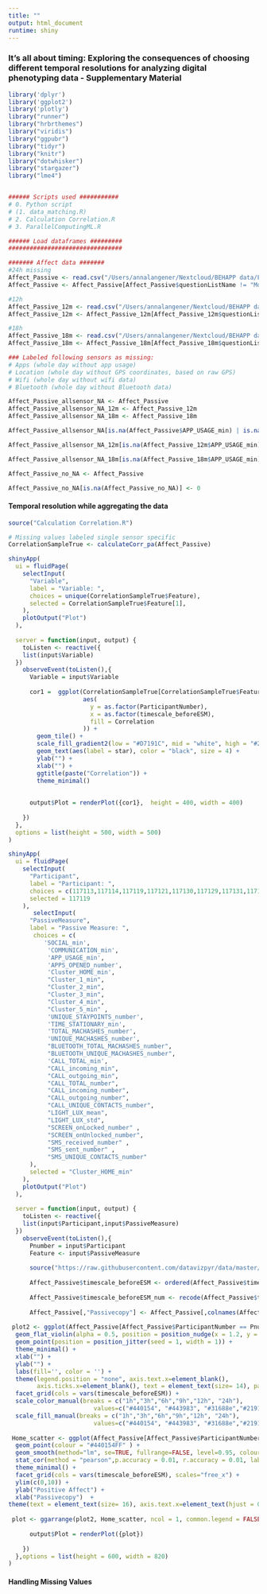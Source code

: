 ```yaml
---
title: ""
output: html_document
runtime: shiny
---
```

### It’s all about timing: Exploring the consequences of choosing different temporal resolutions for analyzing digital phenotyping data - Supplementary Material
```r
library('dplyr')
library('ggplot2')
library('plotly')
library("runner")
library("hrbrthemes")
library("viridis")
library("ggpubr")
library("tidyr")
library("knitr")
library("dotwhisker")
library("stargazer")
library("lme4")


###### Scripts used ###########
# 0. Python script
# (1. data_matching.R)
# 2. Calculation Correlation.R
# 3. ParallelComputingML.R

###### Load dataframes #########
################################

####### Affect data #######
#24h missing
Affect_Passive <- read.csv("/Users/annalangener/Nextcloud/BEHAPP data/FullDataset_2709_24missing.csv")
Affect_Passive <- Affect_Passive[Affect_Passive$questionListName != "Morning assessment 1" & Affect_Passive$questionListName != "Morning Assessment",]

#12h
Affect_Passive_12m <- read.csv("/Users/annalangener/Nextcloud/BEHAPP data/FullDataset_2709_12missing.csv")
Affect_Passive_12m <- Affect_Passive_12m[Affect_Passive_12m$questionListName != "Morning assessment 1" & Affect_Passive_12m$questionListName != "Morning Assessment",]

#18h
Affect_Passive_18m <- read.csv("/Users/annalangener/Nextcloud/BEHAPP data/FullDataset_2709_18missing.csv")
Affect_Passive_18m <- Affect_Passive_18m[Affect_Passive_18m$questionListName != "Morning assessment 1" & Affect_Passive_18m$questionListName != "Morning Assessment",]

### Labeled following sensors as missing:
# Apps (whole day without app usage)
# Location (whole day without GPS coordinates, based on raw GPS)
# Wifi (whole day without wifi data)
# Bluetooth (whole day without Bluetooth data)

Affect_Passive_allsensor_NA <- Affect_Passive
Affect_Passive_allsensor_NA_12m <- Affect_Passive_12m
Affect_Passive_allsensor_NA_18m <- Affect_Passive_18m

Affect_Passive_allsensor_NA[is.na(Affect_Passive$APP_USAGE_min) | is.na(Affect_Passive$TIME_STATIONARY_min) | is.na(Affect_Passive$TOTAL_MACHASHES_number) | is.na(Affect_Passive$BLUETOOTH_TOTAL_MACHASHES_number),!colnames(Affect_Passive_allsensor_NA) %in% c("ParticipantNumber","Date", "pa_mean", "na_mean", "timescale_beforeESM")] <- NA

Affect_Passive_allsensor_NA_12m[is.na(Affect_Passive_12m$APP_USAGE_min) | is.na(Affect_Passive_12m$TIME_STATIONARY_min) | is.na(Affect_Passive_12m$TOTAL_MACHASHES_number) | is.na(Affect_Passive_12m$BLUETOOTH_TOTAL_MACHASHES_number),!colnames(Affect_Passive_allsensor_NA_12m) %in% c("ParticipantNumber","Date", "pa_mean", "na_mean", "timescale_beforeESM")] <- NA

Affect_Passive_allsensor_NA_18m[is.na(Affect_Passive_18m$APP_USAGE_min) | is.na(Affect_Passive_18m$TIME_STATIONARY_min) | is.na(Affect_Passive_18m$TOTAL_MACHASHES_number) | is.na(Affect_Passive_18m$BLUETOOTH_TOTAL_MACHASHES_number),!colnames(Affect_Passive_allsensor_NA_18m) %in% c("ParticipantNumber","Date", "pa_mean", "na_mean", "timescale_beforeESM")] <- NA

Affect_Passive_no_NA <- Affect_Passive

Affect_Passive_no_NA[is.na(Affect_Passive_no_NA)] <- 0

```

#### Temporal resolution while aggregating the data
```r
source("Calculation Correlation.R")

# Missing values labeled single sensor specific
CorrelationSampleTrue <- calculateCorr_pa(Affect_Passive)

shinyApp(
  ui = fluidPage(
    selectInput(
      "Variable",
      label = "Variable: ",
      choices = unique(CorrelationSampleTrue$Feature),
      selected = CorrelationSampleTrue$Feature[1],
    ),
    plotOutput("Plot")
  ),
  
  server = function(input, output) {
    toListen <- reactive({
    list(input$Variable)
  })
    observeEvent(toListen(),{
      Variable = input$Variable
      
      cor1 =  ggplot(CorrelationSampleTrue[CorrelationSampleTrue$Feature == Variable, ],
                     aes(
                       y = as.factor(ParticipantNumber),
                       x = as.factor(timescale_beforeESM),
                       fill = Correlation
                     )) +
        geom_tile() +
        scale_fill_gradient2(low = "#D7191C", mid = "white", high = "#2C7BB6", limits =  c(-0.5,0.5)) +
        geom_text(aes(label = star), color = "black", size = 4) +
        ylab("") +
        xlab("") +
        ggtitle(paste("Correlation")) +
        theme_minimal()
    
 
      output$Plot = renderPlot({cor1},  height = 400, width = 400)
      
    })
  },
  options = list(height = 500, width = 500)
)
```


```r
shinyApp(
  ui = fluidPage(
    selectInput(
      "Participant",
      label = "Participant: ",
      choices = c(117113,117114,117119,117121,117130,117129,117131,117134,117135,117137),
      selected = 117119
    ),
       selectInput(
      "PassiveMeasure",
      label = "Passive Measure: ",
       choices = c(
          'SOCIAL_min',
           'COMMUNICATION_min',
           'APP_USAGE_min',
           'APPS_OPENED_number',
           'Cluster_HOME_min',
           "Cluster_1_min",
           "Cluster_2_min",
           "Cluster_3_min",
           "Cluster_4_min",
           "Cluster_5_min" ,
           'UNIQUE_STAYPOINTS_number',
           'TIME_STATIONARY_min',
           'TOTAL_MACHASHES_number',
           'UNIQUE_MACHASHES_number',
           "BLUETOOTH_TOTAL_MACHASHES_number",
           "BLUETOOTH_UNIQUE_MACHASHES_number",
           'CALL_TOTAL_min',
           "CALL_incoming_min",
           "CALL_outgoing_min",
           "CALL_TOTAL_number",                                                   
           "CALL_incoming_number",                                                
           "CALL_outgoing_number",                                               
           "CALL_UNIQUE_CONTACTS_number",                                         
           "LIGHT_LUX_mean",                                                      
           "LIGHT_LUX_std",                                                       
           "SCREEN_onLocked_number" ,                                             
           "SCREEN_onUnlocked_number", 
           "SMS_received_number" ,                                                
           "SMS_sent_number" ,                                                    
           "SMS_UNIQUE_CONTACTS_number" 
      ),
      selected = "Cluster_HOME_min"
    ),
    plotOutput("Plot")
  ),
  
  server = function(input, output) {
    toListen <- reactive({
    list(input$Participant,input$PassiveMeasure)
  })
    observeEvent(toListen(),{
      Pnumber = input$Participant
      Feature <- input$PassiveMeasure
  
      source("https://raw.githubusercontent.com/datavizpyr/data/master/half_flat_violinplot.R")
            
      Affect_Passive$timescale_beforeESM <- ordered(Affect_Passive$timescale_beforeESM,levels = c("1h","3h","6h","9h","12h","24h"))
      
      Affect_Passive$timescale_beforeESM_num <- recode(Affect_Passive$timescale_beforeESM, "1h" = 1, "3h" = 3,"6h" = 6,"9h" = 9,"12h" = 12, "24h" = 24 )
      
      Affect_Passive[,"Passivecopy"] <- Affect_Passive[,colnames(Affect_Passive) == Feature]
      
 plot2 <- ggplot(Affect_Passive[Affect_Passive$ParticipantNumber == Pnumber,], aes(x=timescale_beforeESM, y=Passivecopy/timescale_beforeESM_num/60, fill = timescale_beforeESM, color = timescale_beforeESM)) + 
  geom_flat_violin(alpha = 0.5, position = position_nudge(x = 1.2, y = 0), width = 12) +
  geom_point(position = position_jitter(seed = 1, width = 1)) +
  theme_minimal() +
  xlab("") + 
  ylab("") +
  labs(fill='', color = '') +
  theme(legend.position = "none", axis.text.x=element_blank(),
        axis.ticks.x=element_blank(), text = element_text(size= 14), panel.grid.major = element_blank(), panel.grid.minor = element_blank()) +
  facet_grid(cols = vars(timescale_beforeESM)) +
  scale_color_manual(breaks = c("1h","3h","6h","9h","12h", "24h"),
                        values=c("#440154", "#443983", "#31688e","#21918c","#35b779","#90d743")) +
  scale_fill_manual(breaks = c("1h","3h","6h","9h","12h", "24h"),
                        values=c("#440154", "#443983", "#31688e","#21918c","#35b779","#90d743"))
 
 Home_scatter <- ggplot(Affect_Passive[Affect_Passive$ParticipantNumber == Pnumber,], aes(x = Passivecopy, y = pa_mean )) +
  geom_point(colour = "#440154FF" ) +
  geom_smooth(method="lm", se=TRUE, fullrange=FALSE, level=0.95, colour ="#21908CFF", fill ="#21908CFF") +
  stat_cor(method = "pearson",p.accuracy = 0.01, r.accuracy = 0.01, label.y = 0.3, label.sep = ",", label.x = 0, na.rm = TRUE, cor.coef.name = c("r")) +
  theme_minimal() +
  facet_grid(cols = vars(timescale_beforeESM), scales="free_x") +
  ylim(c(0,10)) +
  ylab("Positive Affect") +
  xlab("Passivecopy")  +
theme(text = element_text(size= 16), axis.text.x=element_text(hjust = 0.8))
    
 plot <- ggarrange(plot2, Home_scatter, ncol = 1, common.legend = FALSE, legend = "none") 
       
      output$Plot = renderPlot({plot})
      
    })
  },options = list(height = 600, width = 820)
)
```

#### Handling Missing Values
